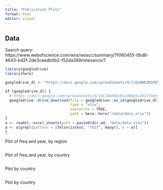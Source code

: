 ```yaml
---
title: "Publication Plots"
format: html
editor: visual
---
```


## Data

Search query: https://www.webofscience.com/wos/woscc/summary/7f060455-0bd6-4643-bd2f-2de3ceedb0b2-f52da389/relevance/1 

```r
library(googledrive)
library(here)

googledrive_dl <- "https://docs.google.com/spreadsheets/d/1l6a9Wb3M1PQV9UwHk7Ddfiiuq5U5lVW5"

if (googledrive_dl) {
  # https://docs.google.com/spreadsheets/d/16CJA6hKOcN1a3QNpSu3d2nTGmrmBeCdmmBCcQlLVqrE/edit?usp=sharing
  googledrive::drive_download(file = googledrive::as_id(googledrive_dl),  #"gap_survey_progression.csv",
                              type = "xlsx", 
                              overwrite = TRUE, 
                              path = here::here("/data/data.xlsx"))
}
a <- readxl::excel_sheets(path = paste0(dir_wd, "data/data.xlsx"))
a <- a[grepl(pattern = ifelse(istest, "TEST", maxyr), x = a)]
}
```

Plot of freq and year, by region

```r

```

Plot of freq and year, by country

```r

```

Plot by country

```r

```

Plot by country

```r

```

